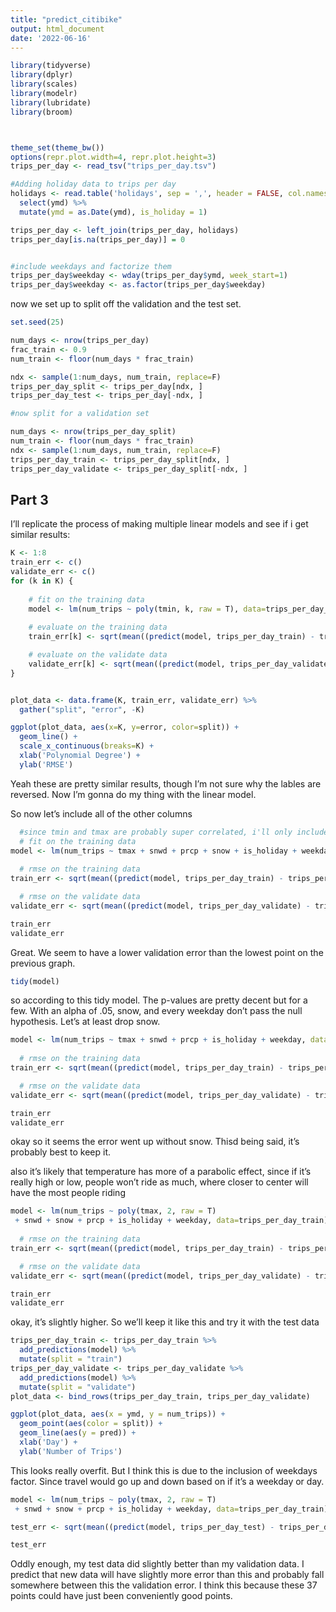 ---
title: "predict_citibike"
output: html_document
date: '2022-06-16'
---

```{r setup, include=FALSE}
library(tidyverse)
library(dplyr)
library(scales)
library(modelr)
library(lubridate)
library(broom)



theme_set(theme_bw())
options(repr.plot.width=4, repr.plot.height=3)
trips_per_day <- read_tsv("trips_per_day.tsv")

#Adding holiday data to trips per day
holidays <- read.table('holidays', sep = ',', header = FALSE, col.names = c("row", "ymd", "holiday_name")) %>%
  select(ymd) %>%
  mutate(ymd = as.Date(ymd), is_holiday = 1)

trips_per_day <- left_join(trips_per_day, holidays)
trips_per_day[is.na(trips_per_day)] = 0


#include weekdays and factorize them
trips_per_day$weekday <- wday(trips_per_day$ymd, week_start=1)
trips_per_day$weekday <- as.factor(trips_per_day$weekday)

```

now we set up to split off the validation and the test set.

```{r cars}

set.seed(25)

num_days <- nrow(trips_per_day)
frac_train <- 0.9
num_train <- floor(num_days * frac_train)

ndx <- sample(1:num_days, num_train, replace=F)
trips_per_day_split <- trips_per_day[ndx, ]
trips_per_day_test <- trips_per_day[-ndx, ]

#now split for a validation set

num_days <- nrow(trips_per_day_split)
num_train <- floor(num_days * frac_train)
ndx <- sample(1:num_days, num_train, replace=F)
trips_per_day_train <- trips_per_day_split[ndx, ]
trips_per_day_validate <- trips_per_day_split[-ndx, ]


```

## Part 3

I'll replicate the process of making multiple linear models and see if i get similar results:

```{r pressure}
K <- 1:8
train_err <- c()
validate_err <- c()
for (k in K) {
  
    # fit on the training data
    model <- lm(num_trips ~ poly(tmin, k, raw = T), data=trips_per_day_train)
    
    # evaluate on the training data
    train_err[k] <- sqrt(mean((predict(model, trips_per_day_train) - trips_per_day_train$num_trips)^2))

    # evaluate on the validate data
    validate_err[k] <- sqrt(mean((predict(model, trips_per_day_validate) - trips_per_day_validate$num_trips)^2))
}


plot_data <- data.frame(K, train_err, validate_err) %>%
  gather("split", "error", -K)

ggplot(plot_data, aes(x=K, y=error, color=split)) +
  geom_line() +
  scale_x_continuous(breaks=K) +
  xlab('Polynomial Degree') +
  ylab('RMSE')


```

Yeah these are pretty similar results, though I'm not sure why the lables are reversed. Now I'm gonna do my thing with the linear model.

So now let's include all of the other columns

```{r}
  
  #since tmin and tmax are probably super correlated, i'll only include tmax
  # fit on the training data
model <- lm(num_trips ~ tmax + snwd + prcp + snow + is_holiday + weekday, data=trips_per_day_train)
    
  # rmse on the training data
train_err <- sqrt(mean((predict(model, trips_per_day_train) - trips_per_day_train$num_trips)^2))

  # rmse on the validate data
validate_err <- sqrt(mean((predict(model, trips_per_day_validate) - trips_per_day_validate$num_trips)^2))

train_err
validate_err

```
Great. We seem to have a lower validation error than the lowest point on the previous graph.

```{r}
tidy(model)
```
so according to this tidy model. The p-values are pretty decent but for a few. With an alpha of .05, snow, and every weekday don't pass the null hypothesis. Let's at least drop snow.

```{r}
model <- lm(num_trips ~ tmax + snwd + prcp + is_holiday + weekday, data=trips_per_day_train)
    
  # rmse on the training data
train_err <- sqrt(mean((predict(model, trips_per_day_train) - trips_per_day_train$num_trips)^2))

  # rmse on the validate data
validate_err <- sqrt(mean((predict(model, trips_per_day_validate) - trips_per_day_validate$num_trips)^2))

train_err
validate_err
```
okay so it seems the error went up without snow. Thisd being said, it's probably best to keep it.

also it's likely that temperature has more of a parabolic effect, since if it's really high or low, people won't ride as much, where closer to center will have the most people riding
```{r}

model <- lm(num_trips ~ poly(tmax, 2, raw = T)
 + snwd + snow + prcp + is_holiday + weekday, data=trips_per_day_train)
    
  # rmse on the training data
train_err <- sqrt(mean((predict(model, trips_per_day_train) - trips_per_day_train$num_trips)^2))

  # rmse on the validate data
validate_err <- sqrt(mean((predict(model, trips_per_day_validate) - trips_per_day_validate$num_trips)^2))

train_err
validate_err
```
okay, it's slightly higher. So we'll keep it like this and try it with the test data
```{r}
trips_per_day_train <- trips_per_day_train %>%
  add_predictions(model) %>%
  mutate(split = "train")
trips_per_day_validate <- trips_per_day_validate %>%
  add_predictions(model) %>%
  mutate(split = "validate")
plot_data <- bind_rows(trips_per_day_train, trips_per_day_validate)

ggplot(plot_data, aes(x = ymd, y = num_trips)) +
  geom_point(aes(color = split)) +
  geom_line(aes(y = pred)) +
  xlab('Day') +
  ylab('Number of Trips') 
```

This looks really overfit. But I think this is due to the inclusion of weekdays factor. Since travel would go up and down based on if it's a weekday or day.
```{r}
model <- lm(num_trips ~ poly(tmax, 2, raw = T)
 + snwd + snow + prcp + is_holiday + weekday, data=trips_per_day_train)

test_err <- sqrt(mean((predict(model, trips_per_day_test) - trips_per_day_test$num_trips)^2))

test_err
```
Oddly enough, my test data did slightly better than my validation data. I predict that new data will have slightly more error than this and probably fall somewhere between this the validation error. I think this because these 37 points could have just been conveniently good points.
